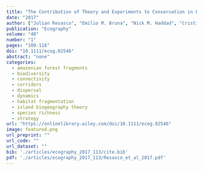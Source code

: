 ```yaml
---
title: "The Contribution of Theory and Experiments to Conservation in Fragmented Landscapes"
date: "2017"
author: ["Julian Resasco", "Emilio M. Bruna", "Nick M. Haddad", "Cristina Banks-Leite", "Christopher R. Margules"]
publication: "Ecography"
volume: "40"
number: "1"
pages: "109-118"
doi: "10.1111/ecog.02546"
abstract: "none"
categories: 
  - amazonian forest fragments
  - biodiversity
  - connectivity
  - corridors
  - dispersal
  - dynamics
  - habitat fragmentation
  - island biogeography theory
  - species richness
  - strategy
url: "https://onlinelibrary.wiley.com/doi/10.1111/ecog.02546"
image: featured.png
url_preprint: ""
url_code: ""
url_dataset: ""
bib: './articles/ecography_2017_113/cite.bib'
pdf: './articles/ecography_2017_113/Resasco_et_al_2017.pdf'
---
```

